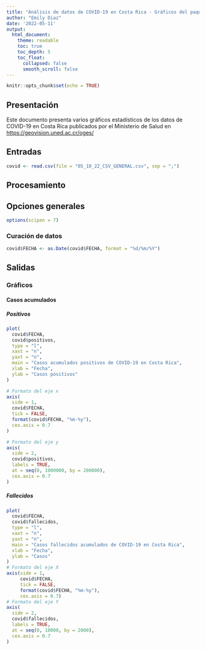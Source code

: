 ---
title: "Análisis de datos de COVID-19 en Costa Rica - Gráficos del paquete base"
author: "Emily Diaz"
date: '2022-05-11'
output:
  html_document:
    theme: readable    
    toc: true
    toc_depth: 5
    toc_float:
      collapsed: false
      smooth_scroll: false
---

```{r setup, include=FALSE}
knitr::opts_chunk$set(echo = TRUE)
```

## Presentación
Este documento presenta varios gráficos estadísticos de los datos de COVID-19 en Costa Rica publicados por el Ministerio de Salud en [https://geovision.uned.ac.cr/oges/](https://geovision.uned.ac.cr/oges/)

## Entradas
```{r carga-datos}
covid <- read.csv(file = "05_10_22_CSV_GENERAL.csv", sep = ";")
```


## Procesamiento

## Opciones generales
```{r opciones-generales}
options(scipen = 7)
```

### Curación de datos
```{r conversion-fecha}
covid$FECHA <- as.Date(covid$FECHA, format = "%d/%m/%Y")
```


## Salidas

### Gráficos

#### Casos acumulados

##### Positivos

```{r casos-positivos-acumulados}
plot(
  covid$FECHA,
  covid$positivos,
  type = "l",
  xaxt = "n",
  yaxt = "n",
  main = "Casos acumulados positivos de COVID-19 en Costa Rica",
  xlab = "Fecha",
  ylab = "Casos positivos"
)

# Formato del eje x
axis(
  side = 1,
  covid$FECHA,
  tick = FALSE,
  format(covid$FECHA, "%m-%y"),
  cex.axis = 0.7
)

# Formato del eje y
axis(
  side = 2,
  covid$positivos,
  labels = TRUE,  
  at = seq(0, 1000000, by = 200000),
  cex.axis = 0.7
)
```

##### Fallecidos
```{r casos-fallecidos-acumulados}
plot(
  covid$FECHA,
  covid$fallecidos,
  type = "l",
  xaxt = "n",
  yaxt = "n",
  main = "Casos fallecidos acumulados de COVID-19 en Costa Rica",
  xlab = "Fecha",
  ylab = "Casos"
)
# Formato del eje X
axis(side = 1,
     covid$FECHA,
     tick = FALSE,
     format(covid$FECHA, "%m-%y"),
     cex.axis = 0.7)
# Formato del eje Y
axis(
  side = 2,
  covid$fallecidos,
  labels = TRUE,  
  at = seq(0, 10000, by = 2000),
  cex.axis = 0.7
)
```



